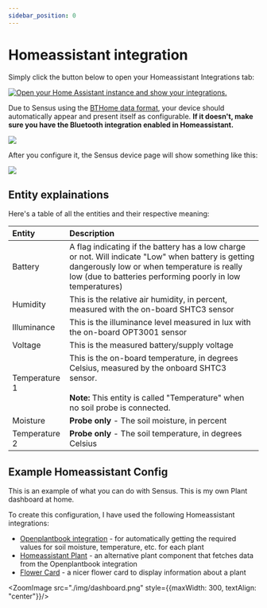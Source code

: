 ```yaml
---
sidebar_position: 0
---
```


# Homeassistant integration

Simply click the button below to open your Homeassistant Integrations tab:

[![Open your Home Assistant instance and show your integrations.](https://my.home-assistant.io/badges/integrations.svg)](https://my.home-assistant.io/redirect/integrations/)

Due to Sensus using the [BTHome data format](https://bthome.io/), your device should automatically appear and present itself as configurable.
**If it doesn't, make sure you have the Bluetooth integration enabled in Homeassistant.**

![](./img/integration.webp)

After you configure it, the Sensus device page will show something like this:

![](./img/sensors.png)

## Entity explainations

Here's a table of all the entities and their respective meaning:

| Entity              | Description | 
| :---------------- |  :----- |
| Battery    |   A flag indicating if the battery has a low charge or not. Will indicate "Low" when battery is getting dangerously low or when temperature is really low (due to batteries performing poorly in low temperatures)   |
| Humidity          |   This is the relative air humidity, in percent, measured with the on-board SHTC3 sensor   |
| Illuminance    |  This is the illuminance level measured in lux with the on-board OPT3001 sensor   |
| Voltage |  This is the measured battery/supply voltage   |
| Temperature 1 |  This is the on-board temperature, in degrees Celsius, measured by the onboard SHTC3 sensor. <br/> <br/> **Note:** This entity is called "Temperature" when no soil probe is connected.   |
| Moisture |  **Probe only** - The soil moisture, in percent   |
| Temperature 2 |  **Probe only** - The soil temperature, in degrees Celsius   |

## Example Homeassistant Config

This is an example of what you can do with Sensus. This is my own Plant dashboard at home.

To create this configuration, I have used the following Homeassistant integrations:
- [Openplantbook integration](https://github.com/Olen/home-assistant-openplantbook) - for automatically getting the required values for soil moisture, temperature, etc. for each plant
- [Homeassistant Plant](https://github.com/Olen/homeassistant-plant) - an alternative plant component that fetches data from the Openplantbook integration
- [Flower Card](https://github.com/Olen/lovelace-flower-card/tree/new_plant) - a nicer flower card to display information about a plant

<ZoomImage src="./img/dashboard.png" style={{maxWidth: 300, textAlign: "center"}}/>